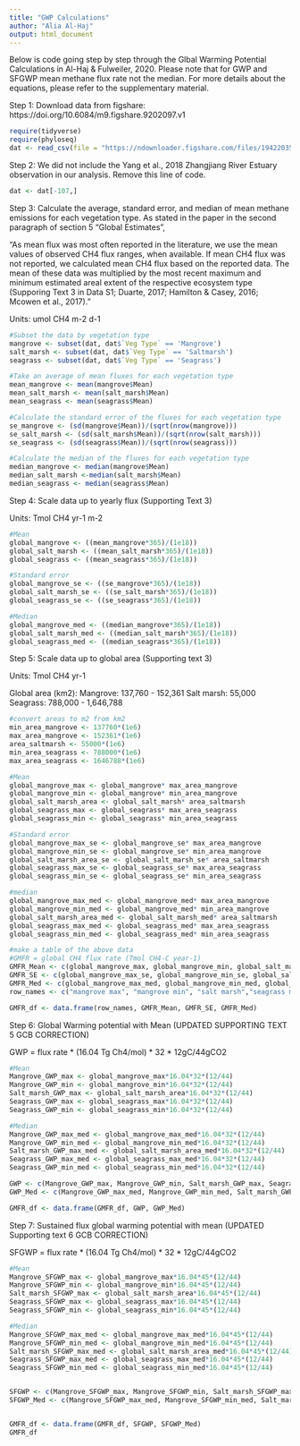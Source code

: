 ```yaml
---
title: "GWP Calculations"
author: "Alia Al-Haj"
output: html_document
---
```


Below is code going step by step through the Glbal Warming Potential Calculations in Al-Haj & Fulweiler, 2020. Please note that for GWP and SFGWP mean methane flux rate not the median. For more details about the equations, please refer to the supplementary material.

Step 1: Download data from figshare: https://doi.org/10.6084/m9.figshare.9202097.v1
```r
require(tidyverse)
require(phyloseq)
dat <- read_csv(file = "https://ndownloader.figshare.com/files/19422035")
```


Step 2: We did not include the Yang et al., 2018 Zhangjiang River Estuary observation in our analysis. Remove this line of code.
```r
dat <- dat[-107,]
```


Step 3: Calculate the average, standard error, and median of mean methane emissions for each vegetation type. As stated in the paper in the second paragraph of section 5 "Global Estimates", 

"As mean flux was most often reported in the literature, we use the mean values of observed CH4 flux ranges, when available. If mean CH4 flux was not reported, we calculated mean CH4 flux based on the reported data. The mean of these data was multiplied by the most recent maximum and minimum estimated areal extent of the respective ecosystem type (Supporing Text 3 in Data S1; Duarte, 2017; Hamilton & Casey, 2016; Mcowen et al., 2017)."

Units: umol CH4 m-2 d-1

```r
#Subset the data by vegetation type
mangrove <- subset(dat, dat$`Veg Type` == 'Mangrove')
salt_marsh <- subset(dat, dat$`Veg Type` == 'Saltmarsh')
seagrass <- subset(dat, dat$`Veg Type` == 'Seagrass')

#Take an average of mean fluxes for each vegetation type
mean_mangrove <- mean(mangrove$Mean)
mean_salt_marsh <- mean(salt_marsh$Mean)
mean_seagrass <- mean(seagrass$Mean)

#Calculate the standard error of the fluxes for each vegetation type
se_mangrove <- (sd(mangrove$Mean))/(sqrt(nrow(mangrove)))
se_salt_marsh <- (sd(salt_marsh$Mean))/(sqrt(nrow(salt_marsh)))
se_seagrass <- (sd(seagrass$Mean))/(sqrt(nrow(seagrass)))

#Calculate the median of the fluxes for each vegetation type
median_mangrove <- median(mangrove$Mean)
median_salt_marsh <-median(salt_marsh$Mean)
median_seagrass <- median(seagrass$Mean)
```


Step 4: Scale data up to yearly flux (Supporting Text 3)

Units: Tmol CH4 yr-1 m-2
```r
#Mean
global_mangrove <- ((mean_mangrove*365)/(1e18))
global_salt_marsh <- ((mean_salt_marsh*365)/(1e18))
global_seagrass <- ((mean_seagrass*365)/(1e18))

#Standard error
global_mangrove_se <- ((se_mangrove*365)/(1e18))
global_salt_marsh_se <- ((se_salt_marsh*365)/(1e18))
global_seagrass_se <- ((se_seagrass*365)/(1e18))

#Median
global_mangrove_med <- ((median_mangrove*365)/(1e18))
global_salt_marsh_med <- ((median_salt_marsh*365)/(1e18))
global_seagrass_med <- ((median_seagrass*365)/(1e18))
```


Step 5: Scale data up to global area (Supporting text 3)

Units: Tmol CH4 yr-1

Global area (km2):
Mangrove: 137,760 - 152,361
Salt marsh: 55,000
Seagrass: 788,000 - 1,646,788
```r
#convert areas to m2 from km2
min_area_mangrove <- 137760*(1e6)
max_area_mangrove <- 152361*(1e6)
area_saltmarsh <- 55000*(1e6)
min_area_seagrass <- 788000*(1e6)
max_area_seagrass <- 1646788*(1e6)

#Mean
global_mangrove_max <- global_mangrove* max_area_mangrove
global_mangrove_min <- global_mangrove* min_area_mangrove
global_salt_marsh_area <- global_salt_marsh* area_saltmarsh
global_seagrass_max <- global_seagrass* max_area_seagrass
global_seagrass_min <- global_seagrass* min_area_seagrass

#Standard error
global_mangrove_max_se <- global_mangrove_se* max_area_mangrove
global_mangrove_min_se <- global_mangrove_se* min_area_mangrove
global_salt_marsh_area_se <- global_salt_marsh_se* area_saltmarsh
global_seagrass_max_se <- global_seagrass_se* max_area_seagrass
global_seagrass_min_se <- global_seagrass_se* min_area_seagrass

#median
global_mangrove_max_med <- global_mangrove_med* max_area_mangrove
global_mangrove_min_med <- global_mangrove_med* min_area_mangrove
global_salt_marsh_area_med <- global_salt_marsh_med* area_saltmarsh
global_seagrass_max_med <- global_seagrass_med* max_area_seagrass
global_seagrass_min_med <- global_seagrass_med* min_area_seagrass

#make a table of the above data
#GMFR = global CH4 flux rate (Tmol CH4-C year-1)
GMFR_Mean <- c(global_mangrove_max, global_mangrove_min, global_salt_marsh_area, global_seagrass_max, global_seagrass_min)
GMFR_SE <- c(global_mangrove_max_se, global_mangrove_min_se, global_salt_marsh_area_se, global_seagrass_max_se, global_seagrass_min_se)
GMFR_Med <- c(global_mangrove_max_med, global_mangrove_min_med, global_salt_marsh_area_med, global_seagrass_max_med, global_seagrass_min_med)
row_names <- c("mangrove max", "mangrove min", "salt marsh","seagrass max", "seagrass min")

GMFR_df <- data.frame(row_names, GMFR_Mean, GMFR_SE, GMFR_Med)
```


Step 6: Global Warming potential with Mean (UPDATED SUPPORTING TEXT 5 GCB CORRECTION)

GWP = flux rate * (16.04 Tg Ch4/mol) * 32 * 12gC/44gCO2

```r
#Mean
Mangrove_GWP_max <- global_mangrove_max*16.04*32*(12/44)
Mangrove_GWP_min <- global_mangrove_min*16.04*32*(12/44)
Salt_marsh_GWP_max <- global_salt_marsh_area*16.04*32*(12/44)
Seagrass_GWP_max <- global_seagrass_max*16.04*32*(12/44)
Seagrass_GWP_min <- global_seagrass_min*16.04*32*(12/44)

#Median
Mangrove_GWP_max_med <- global_mangrove_max_med*16.04*32*(12/44)
Mangrove_GWP_min_med <- global_mangrove_min_med*16.04*32*(12/44)
Salt_marsh_GWP_max_med <- global_salt_marsh_area_med*16.04*32*(12/44)
Seagrass_GWP_max_med <- global_seagrass_max_med*16.04*32*(12/44)
Seagrass_GWP_min_med <- global_seagrass_min_med*16.04*32*(12/44)

GWP <- c(Mangrove_GWP_max, Mangrove_GWP_min, Salt_marsh_GWP_max, Seagrass_GWP_max, Seagrass_GWP_min)
GWP_Med <- c(Mangrove_GWP_max_med, Mangrove_GWP_min_med, Salt_marsh_GWP_max_med, Seagrass_GWP_max_med, Seagrass_GWP_min_med)

GMFR_df <- data.frame(GMFR_df, GWP, GWP_Med)
```


Step 7: Sustained flux global warming potential with mean (UPDATED Supporting text 6 GCB CORRECTION)

SFGWP = flux rate * (16.04 Tg Ch4/mol) * 32 * 12gC/44gCO2

```r
#Mean
Mangrove_SFGWP_max <- global_mangrove_max*16.04*45*(12/44)
Mangrove_SFGWP_min <- global_mangrove_min*16.04*45*(12/44)
Salt_marsh_SFGWP_max <- global_salt_marsh_area*16.04*45*(12/44)
Seagrass_SFGWP_max <- global_seagrass_max*16.04*45*(12/44)
Seagrass_SFGWP_min <- global_seagrass_min*16.04*45*(12/44)

#Median
Mangrove_SFGWP_max_med <- global_mangrove_max_med*16.04*45*(12/44)
Mangrove_SFGWP_min_med <- global_mangrove_min_med*16.04*45*(12/44)
Salt_marsh_SFGWP_max_med <- global_salt_marsh_area_med*16.04*45*(12/44)
Seagrass_SFGWP_max_med <- global_seagrass_max_med*16.04*45*(12/44)
Seagrass_SFGWP_min_med <- global_seagrass_min_med*16.04*45*(12/44)


SFGWP <- c(Mangrove_SFGWP_max, Mangrove_SFGWP_min, Salt_marsh_SFGWP_max, Seagrass_SFGWP_max, Seagrass_SFGWP_min)
SFGWP_Med <- c(Mangrove_SFGWP_max_med, Mangrove_SFGWP_min_med, Salt_marsh_SFGWP_max_med, Seagrass_SFGWP_max_med, Seagrass_SFGWP_min_med)


GMFR_df <- data.frame(GMFR_df, SFGWP, SFGWP_Med)
GMFR_df
```

